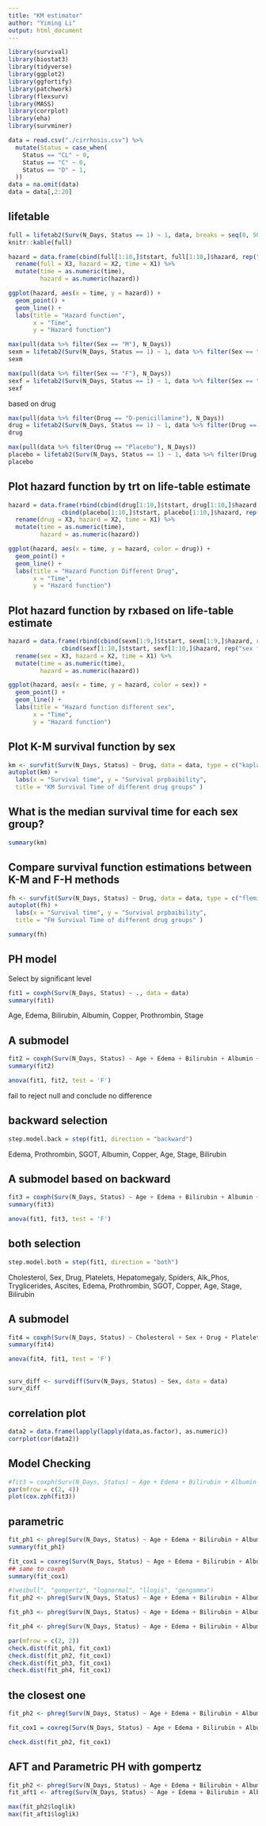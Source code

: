 ```yaml
---
title: "KM estimator"
author: "Yiming Li"
output: html_document
---
```


```r
library(survival)
library(biostat3)
library(tidyverse)
library(ggplot2)
library(ggfortify)
library(patchwork)
library(flexsurv)
library(MASS)
library(corrplot)
library(eha)
library(survminer)
```


```r
data = read.csv("./cirrhosis.csv") %>% 
  mutate(Status = case_when(
    Status == "CL" ~ 0,
    Status == "C" ~ 0,
    Status == "D" ~ 1,
  ))
data = na.omit(data)
data = data[,2:20]
```

## lifetable

```r
full = lifetab2(Surv(N_Days, Status == 1) ~ 1, data, breaks = seq(0, 5000, 500))
knitr::kable(full)
```

```r
hazard = data.frame(cbind(full[1:10,]$tstart, full[1:10,]$hazard, rep("full"))) %>% 
  rename(full = X3, hazard = X2, time = X1) %>% 
  mutate(time = as.numeric(time),
         hazard = as.numeric(hazard))

ggplot(hazard, aes(x = time, y = hazard)) +
  geom_point() + 
  geom_line() +
  labs(title = "Hazard function",
       x = "Time",
       y = "Hazard function")
```

```r
max(pull(data %>% filter(Sex == "M"), N_Days))
sexm = lifetab2(Surv(N_Days, Status == 1) ~ 1, data %>% filter(Sex == "M"), breaks = seq(0, 5000, 500))
sexm
```

```r
max(pull(data %>% filter(Sex == "F"), N_Days))
sexf = lifetab2(Surv(N_Days, Status == 1) ~ 1, data %>% filter(Sex == "F"), breaks = seq(0, 5000, 500))
sexf
```

based on drug
```r
max(pull(data %>% filter(Drug == "D-penicillamine"), N_Days))
drug = lifetab2(Surv(N_Days, Status == 1) ~ 1, data %>% filter(Drug == "D-penicillamine"), breaks = seq(0, 5000, 500))
drug
```

```r
max(pull(data %>% filter(Drug == "Placebo"), N_Days))
placebo = lifetab2(Surv(N_Days, Status == 1) ~ 1, data %>% filter(Drug == "Placebo"), breaks = seq(0, 5000, 500))
placebo
```

## Plot hazard function by trt on life-table estimate
```r
hazard = data.frame(rbind(cbind(drug[1:10,]$tstart, drug[1:10,]$hazard, rep("D-penicillamine")),
               cbind(placebo[1:10,]$tstart, placebo[1:10,]$hazard, rep("Placebo")))) %>% 
  rename(drug = X3, hazard = X2, time = X1) %>% 
  mutate(time = as.numeric(time),
         hazard = as.numeric(hazard))

ggplot(hazard, aes(x = time, y = hazard, color = drug)) +
  geom_point() + 
  geom_line() +
  labs(title = "Hazard Function Different Drug",
       x = "Time",
       y = "Hazard function")
```

## Plot hazard function by rxbased on life-table estimate
```r
hazard = data.frame(rbind(cbind(sexm[1:9,]$tstart, sexm[1:9,]$hazard, rep("sex m")),
               cbind(sexf[1:10,]$tstart, sexf[1:10,]$hazard, rep("sex f")))) %>% 
  rename(sex = X3, hazard = X2, time = X1) %>% 
  mutate(time = as.numeric(time),
         hazard = as.numeric(hazard))

ggplot(hazard, aes(x = time, y = hazard, color = sex)) +
  geom_point() + 
  geom_line() +
  labs(title = "Hazard function different sex",
       x = "Time",
       y = "Hazard function")
```


## Plot K-M survival function by sex
```r
km <- survfit(Surv(N_Days, Status) ~ Drug, data = data, type = c("kaplan-meier"))
autoplot(km) + 
  labs(x = "Survival time", y = "Survival prpbaibility",
  title = "KM Survival Time of different drug groups" )
```

## What is the median survival time for each sex group?
```r
summary(km)
```


## Compare survival function estimations between K-M and F-H methods
```r
fh <- survfit(Surv(N_Days, Status) ~ Drug, data = data, type = c("fleming-harrington"))
autoplot(fh) + 
  labs(x = "Survival time", y = "Survival prpbaibility",
  title = "FH Survival Time of different drug groups" )
```

```r
summary(fh)
```


## PH model

Select by significant level
```r
fit1 = coxph(Surv(N_Days, Status) ~ ., data = data)
summary(fit1)
```
Age, Edema, Bilirubin, Albumin, Copper, Prothrombin, Stage

## A submodel
```r
fit2 = coxph(Surv(N_Days, Status) ~ Age + Edema + Bilirubin + Albumin + Copper + Prothrombin + Stage, data = data)
summary(fit2)
```

```r
anova(fit1, fit2, test = 'F')
```

fail to reject null and conclude no difference


## backward selection
```r
step.model.back = step(fit1, direction = "backward")
```

Edema, Prothrombin, SGOT, Albumin, Copper, Age, Stage, Bilirubin



## A submodel based on backward
```r
fit3 = coxph(Surv(N_Days, Status) ~ Age + Edema + Bilirubin + Albumin + Copper + Prothrombin + Stage + SGOT, data = data)
summary(fit3)
```

```r
anova(fit1, fit3, test = 'F')
```

## both selection
```r
step.model.both = step(fit1, direction = "both")
```

Cholesterol, Sex, Drug, Platelets, Hepatomegaly, Spiders, Alk_Phos, Tryglicerides, Ascites, Edema, Prothrombin, SGOT, Copper, Age, Stage, Bilirubin



## A submodel
```r
fit4 = coxph(Surv(N_Days, Status) ~ Cholesterol + Sex + Drug + Platelets + Hepatomegaly + Spiders + Alk_Phos + Tryglicerides + Ascites + Edema + Prothrombin + SGOT + Copper + Age + Stage + Bilirubin, data = data)
summary(fit4)
```

```r
anova(fit4, fit1, test = 'F')
```

## 
```r
surv_diff <- survdiff(Surv(N_Days, Status) ~ Sex, data = data)
surv_diff
```


## correlation plot
```r
data2 = data.frame(lapply(lapply(data,as.factor), as.numeric))
corrplot(cor(data2))
```

## Model Checking 
```r
#fit3 = coxph(Surv(N_Days, Status) ~ Age + Edema + Bilirubin + Albumin + Copper + Prothrombin + Stage + SGOT, data = data)
par(mfrow = c(2, 4))
plot(cox.zph(fit3))
```

## parametric 
```r
fit_ph1 <- phreg(Surv(N_Days, Status) ~ Age + Edema + Bilirubin + Albumin + Copper + Prothrombin + Stage + SGOT, data = data2, dist = "weibull")
summary(fit_ph1)
```


```r
fit_cox1 = coxreg(Surv(N_Days, Status) ~ Age + Edema + Bilirubin + Albumin + Copper + Prothrombin + Stage + SGOT, data = data2)
## same to coxph
summary(fit_cox1)  
```



```r
#(weibull", "gompertz", "lognormal", "llogis", "gengamma")
fit_ph2 <- phreg(Surv(N_Days, Status) ~ Age + Edema + Bilirubin + Albumin + Copper + Prothrombin + Stage + SGOT, data = data2, dist = "gompertz")

fit_ph3 <- phreg(Surv(N_Days, Status) ~ Age + Edema + Bilirubin + Albumin + Copper + Prothrombin + Stage + SGOT, data = data2, dist = "lognormal")

fit_ph4 <- phreg(Surv(N_Days, Status) ~ Age + Edema + Bilirubin + Albumin + Copper + Prothrombin + Stage + SGOT, data = data2, dist = "loglogistic")
```

```r
par(mfrow = c(2, 2))
check.dist(fit_ph1, fit_cox1)
check.dist(fit_ph2, fit_cox1)
check.dist(fit_ph3, fit_cox1)
check.dist(fit_ph4, fit_cox1)
```

## the closest one
```r
fit_ph2 <- phreg(Surv(N_Days, Status) ~ Age + Edema + Bilirubin + Albumin + Copper + Prothrombin + Stage + SGOT, data = data2, dist = "gompertz")

fit_cox1 = coxreg(Surv(N_Days, Status) ~ Age + Edema + Bilirubin + Albumin + Copper + Prothrombin + Stage + SGOT, data = data2)

check.dist(fit_ph2, fit_cox1)
```

## AFT and Parametric PH with gompertz
```r
fit_ph2 <- phreg(Surv(N_Days, Status) ~ Age + Edema + Bilirubin + Albumin + Copper + Prothrombin + Stage + SGOT, data = data2, dist = "gompertz")
fit_aft1 <- aftreg(Surv(N_Days, Status) ~ Age + Edema + Bilirubin + Albumin + Copper + Prothrombin + Stage + SGOT, data = data2, dist = "gompertz")

max(fit_ph2$loglik)
max(fit_aft1$loglik)


```

